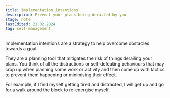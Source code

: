 ```yaml
---
title: Implementation intentions
description: Prevent your plans being derailed by you
stage: note
lastEdited: 21.02.2024
tag: self-management
---
```



Implementation intentions are a strategy to help overcome obstacles towards a goal.

They are a planning tool that mitigates the risk of things derailing your plans. You think of all the distractions or self-defeating behaviours that may crop up when planning some work or activity and then come up with tactics to prevent them happening or minimising their effect.

For example, if I find myself getting tired and distracted, I will get up and go for a walk around the block to re-energise myself.
